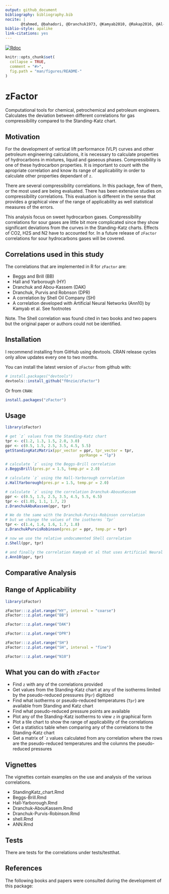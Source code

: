 ```yaml
---
output: github_document
bibliography: bibliography.bib
nocite: |
       @tahmed, @bahadori, @Dranchuk1973, @Kamyab2010, @Rakap2016, @Al-Anazi2011, @Elsharkawy2001, @Mohamadi-Baghmolaei2015, @Kumar2004, @Almeida2014, @Elsharkawy2001a, @Standing1942, @Kareem2016, @Kassem1990, @Fatoorehchi2014, @Hall1973
biblio-style: apalike
link-citations: yes
---
```


[![Rdoc](http://www.rdocumentation.org/badges/version/zFactor)](http://www.rdocumentation.org/packages/zFactor)


<!-- README.md is generated from README.Rmd. Please edit that file -->

```r
knitr::opts_chunk$set(
  collapse = TRUE,
  comment = "#>",
  fig.path = "man/figures/README-"
)
```

# zFactor
Computational tools for chemical, petrochemical and petroleum engineers. Calculates the deviation between different correlations for gas compressibility compared to the Standing-Katz chart.

## Motivation
For the development of vertical lift performance (VLP) curves and other petroleum engineering calculations, it is necessary to calculate properties of hydrocarbons in mixtures, liquid and gaseous phases.  Compressibility is one of these hydrocarbon properties. It is important to count with the apropriate correlation and know its range of applicability in order to calculate other properties dependant of `z`.

There are several compressibility correlations. In this package, few of them, or the most used are being evaluated. There has been extensive studies on compressibility correlations. This evaluation is different in the sense that provides a graphical view of the range of applicability as well statistical measures of the errors.

This analysis focus on sweet hydrocarbon gases. Compressibility correlations for sour gases are little bit more complicated since they show significant deviations from the curves in the Standing-Katz charts. Effects of CO2, H2S and N2 have to accounted for. In a future release of `zFactor` correlations for sour hydrocarbons gases will be covered.

## Correlations used in this study
The correlations that are implemented in R for `zFactor` are:

* Beggs and Brill (BB)
* Hall and Yarborough (HY)
* Dranchuk and Abou-Kassem (DAK)
* Dranchuk, Purvis and Robnson (DPR)
* A correlation by Shell Oil Company (SH)
* A correlation developed with Artificial Neural Networks (Ann10) by Kamyab et al. See footnotes

Note. The Shell correlation was found cited in two books and two papers but the original paper or authors could not be identified.


## Installation
I recommend installing from GitHub using devtools. CRAN release cycles only allow updates every one to two months.

You can install the latest version of `zFactor` from github with:

```r
# install.packages("devtools")
devtools::install_github("f0nzie/zFactor")
```


Or from `CRAN`:

```r
install.packages("zFactor")
```

## Usage

```r
library(zFactor)

# get `z` values from the Standing-Katz chart
tpr <- c(1.2, 1.3, 1.5, 2.0, 3.0) 
ppr <- c(0.5, 1.5, 2.5, 3.5, 4.5, 5.5) 
getStandingKatzMatrix(ppr_vector = ppr, tpr_vector = tpr, 
                                 pprRange = "lp")

# calculate `z` using the Beggs-Brill correlation
z.BeggsBrill(pres.pr = 1.5, temp.pr = 2.0)

# calculate `z` using the Hall-Yarborough correlation
z.HallYarborough(pres.pr = 1.5, temp.pr = 2.0)

# calculate `z` using the correlation Dranchuk-AbousKassem
ppr <- c(0.5, 1.5, 2.5, 3.5, 4.5, 5.5, 6.5) 
tpr <- c(1.05, 1.1, 1.7, 2) 
z.DranchukAbuKassem(ppr, tpr)

# We do the same with the Dranchuk-Purvis-Robinson correlation
# but we change the values of the isotherms `Tpr`
tpr <- c(1.4, 1.4, 1.6, 1.7, 1.8) 
z.DranchukPurvisRobinson(pres.pr = ppr, temp.pr = tpr)

# now we use the relative undocumented Shell correlation
z.Shell(ppr, tpr)

# and finally the correlation Kamyab et al that uses Artificial Neural Networks
z.Ann10(ppr, tpr)

```

## Comparative Analysis


## Range of Applicability

```r
library(zFactor)

zFactor:::z.plot.range("HY", interval = "coarse")
zFactor:::z.plot.range("BB")

zFactor:::z.plot.range("DAK")

zFactor:::z.plot.range("DPR")

zFactor:::z.plot.range("SH")
zFactor:::z.plot.range("SH", interval = "fine")

zFactor:::z.plot.range("N10")
```


## What you can do with `zFactor`

* Find `z` with any of the correlations provided
* Get values from the Standing-Katz chart at any of the isotherms limited by the pseudo-reduced pressures (`Ppr`) digitized
* Find what isotherms or pseudo-reduced temperatures (`Tpr`) are available from Standing and Katz chart
* Find what pseudo-reduced pressure points are available
* Plot any of the Standing-Katz isotherms to view `z` in graphical form
* Plot a tile chart to show the range of applicability of the correlations
* Get a statistics table when comparing any of the correlations to the Standing-Katz chart
* Get a matrix of ``z` values calculated from any correlation where the rows are the pseudo-reduced temperatures and the columns the pseudo-reduced pressures


## Vignettes
The vignettes contain examples on the use and analysis of the various correlations.

* StandingKatz_chart.Rmd
* Beggs-Brill.Rmd
* Hall-Yarborough.Rmd
* Dranchuk-AbouKassem.Rmd
* Dranchuk-Purvis-Robinson.Rmd
* shell.Rmd
* ANN.Rmd

## Tests
There are tests for the correlations under tests/testthat.

## References
The following books and papers were consulted during the development of this package:







